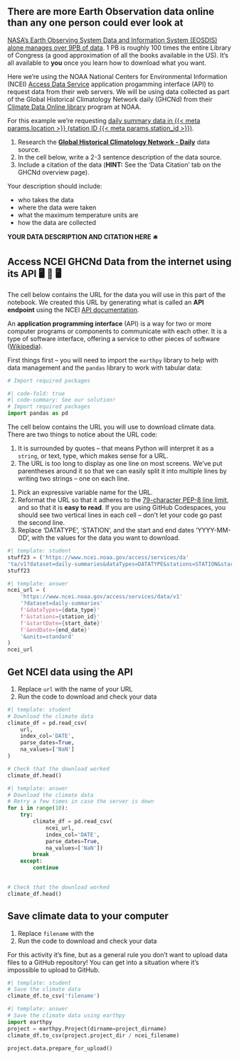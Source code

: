 ## There are more Earth Observation data online than any one person could ever look at

[NASA's Earth Observing System Data and Information System (EOSDIS) alone manages over 9PB of data](https://www.earthdata.nasa.gov/learn/articles/getting-petabytes-people-how-eosdis-facilitates-earth-observing-data-discovery-and-use). 1 PB is roughly 100 times the entire Library of Congress (a good approximation of all the books available in the US). It's all available to **you** once you learn how to download what you want.

Here we're using the NOAA National Centers for Environmental Information (NCEI) [Access Data Service](https://www.ncei.noaa.gov/support/access-data-service-api-user-documentation) application progamming interface (API) to request data from their web servers. We will be using data collected as part of the Global Historical Climatology Network daily (GHCNd) from their [Climate Data Online library](https://www.ncdc.noaa.gov/cdo-web/datasets) program at NOAA.

For this example we're requesting [daily summary data in {{< meta params.location >}} (station ID {{< meta params.station_id >}})](https://www.ncdc.noaa.gov/cdo-web/datasets/GHCND/stations/GHCND:{{< meta params.station_id >}}/detail).

::: {.callout-response title="Research and cite your data"}

  1.  Research the [**Global Historical Climatology Network - Daily**](https://www.ncei.noaa.gov/metadata/geoportal/rest/metadata/item/gov.noaa.ncdc:C00861/html) data source.
  2. In the cell below, write a 2-3 sentence description of the data source. 
  3.  Include a citation of the data (**HINT:** See the 'Data Citation' tab on the GHCNd overview page).

Your description should include: 

  + who takes the data
  + where the data were taken
  + what the maximum temperature units are
  + how the data are collected
  
:::

::: {.content-visible when-format="ipynb"}
:::: {.cell .markdown}
**YOUR DATA DESCRIPTION AND CITATION HERE** 🛎️
::::
:::

## Access NCEI GHCNd Data from the internet using its API 🖥️ 📡 🖥️

The cell below contains the URL for the data you will use in this part of the notebook. We created this URL by generating what is called an **API endpoint** using the NCEI [API documentation](https://www.ncei.noaa.gov/support/access-data-service-api-user-documentation).

::: {.callout-note .column-margin title="What's an API?"}
An **application programming interface** (API) is a way for two or more computer programs or components to communicate with each other. It is a type of software interface, offering a service to other pieces of software ([Wikipedia](https://en.wikipedia.org/wiki/API)).
:::

First things first -- you will need to import the `earthpy` library to help with data management and the `pandas` library to work with tabular data:

```python
# Import required packages
```

::: {.content-visible when-format="html"}
```python
#| code-fold: true
#| code-summary: See our solution!
# Import required packages
import pandas as pd
```
:::

The cell below contains the URL you will use to download climate data. There are two things to notice about the URL code:

  1. It is surrounded by quotes -- that means Python will interpret it as a `string`, or text, type, which makes sense for a URL.
  2. The URL is too long to display as one line on most screens. We've put parentheses around it so that we can easily split it into multiple lines by writing two strings -- one on each line.

::: {.callout-task title="Format your URL for readability"}

  1. Pick an expressive variable name for the URL.
  2. Reformat the URL so that it adheres to the [79-character PEP-8 line limit](https://peps.python.org/pep-0008/#maximum-line-length), and so that it is **easy to read**. If you are using GitHub Codespaces, you should see two vertical lines in each cell -- don't let your code go past the second line.
  3. Replace 'DATATYPE', 'STATION', and the start and end dates 'YYYY-MM-DD', with the values for the data you want to download.

:::

```python
#| template: student
stuff23 = ('https://www.ncei.noaa.gov/access/services/da'
'ta/v1?dataset=daily-summaries&dataTypes=DATATYPE&stations=STATION&startDate=YYYY-MM-DD&endDate=YYYY-MM-DD&units=standard')
stuff23
```

::: {.content-visible when-format="html"}
```python
#| template: answer
ncei_url = (
    'https://www.ncei.noaa.gov/access/services/data/v1'
    '?dataset=daily-summaries'
    f'&dataTypes={data_type}'
    f'&stations={station_id}'
    f'&startDate={start_date}'
    f'&endDate={end_date}'
    '&units=standard'
)
ncei_url
```
:::

## Get NCEI data using the API

::: {.callout-task}

  1. Replace `url` with the name of your URL
  2. Run the code to download and check your data
  
:::

```python
#| template: student
# Download the climate data
climate_df = pd.read_csv(
    url,
    index_col='DATE',
    parse_dates=True,
    na_values=['NaN']
)

# Check that the download worked
climate_df.head()
```

::: {.content-visible when-format="html"}
```python
#| template: answer
# Download the climate data
# Retry a few times in case the server is down
for i in range(10):
    try:
        climate_df = pd.read_csv(
            ncei_url,
            index_col='DATE',
            parse_dates=True,
            na_values=['NaN'])
        break
    except:
        continue
        

# Check that the download worked
climate_df.head()
```
:::

## Save climate data to your computer

::: {.callout-task}

  1. Replace `filename` with the 
  2. Run the code to download and check your data
  
:::

::: {.callout-warning}
For this activity it's fine, but as a general rule you don't want to upload data files to a GitHub repository! You can get into a situation where it's impossible to upload to GitHub.
:::

```python
#| template: student
# Save the climate data
climate_df.to_csv('filename')
```

::: {.content-visible when-format="html"}
```python
#| template: answer
# Save the climate data using earthpy
import earthpy
project = earthpy.Project(dirname=project_dirname)
climate_df.to_csv(project.project_dir / ncei_filename)
```
:::

::: {.content-hidden}
```python
project.data.prepare_for_upload()
```
:::
